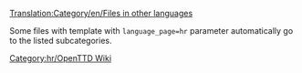 [[Translation:Category/en/Files in other languages]]

{{en/Bilingual box| Hr
| ---.
| ''This page provides an index for a wide range of '''files (images) in Croatian''' in OpenTTD Wiki.''}}

Some files with {{en/s|Other languages files}} template with <code>language_page=hr</code> parameter automatically go to the listed subcategories.

[[Category:hr/OpenTTD Wiki]]